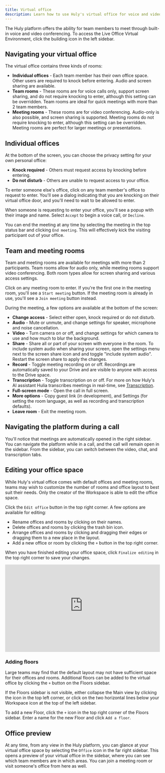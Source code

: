 ```yaml
---
title: Virtual office
description: Learn how to use Huly's virtual office for voice and video conferencing.
---
```


<YouTube id='I_ABiXcgMNw' posterQuality='max' />

The Huly platform offers the ability for team members to meet through built-in voice and video conferencing. To access the Live Office Virtual Environment, click the building icon in the left sidebar.

## Navigating your virtual office

The virtual office contains three kinds of rooms:
- **Individual offices** - Each team member has their own office space. Other users are required to knock before entering. Audio and screen sharing are available.
- **Team rooms** - These rooms are for voice calls only, support screen sharing, and do not require knocking to enter, although this setting can be overridden. Team rooms are ideal for quick meetings with more than 2 team members.
- **Meeting rooms** - These rooms are for video conferencing. Audio-only is also possible, and screen sharing is supported. Meeting rooms do not require knocking to enter, although this setting can be overridden. Meeting rooms are perfect for larger meetings or presentations.


## Individual offices

At the bottom of the screen, you can choose the privacy setting for your own personal office:
- **Knock required** - Others must request access by knocking before entering.
- **Do not disturb** - Others are unable to request access to your office.

To enter someone else's office, click on any team member's office to request to enter. You'll see a dialog indicating that you are knocking on their virtual office door, and you'll need to wait to be allowed to enter.

When someone is requesting to enter your office, you'll see a popup with their image and name. Select `Accept` to begin a voice call, or `Decline`.

You can end the meeting at any time by selecting the meeting in the top status bar and clicking `End meeting`. This will effectively kick the visiting participant out of your office.

## Team and meeting rooms

Team and meeting rooms are available for meetings with more than 2 participants. Team rooms allow for audio only, while meeting rooms support video conferencing. Both room types allow for screen sharing and various access settings.

Click on any meeting room to enter. If you're the first one in the meeting room, you'll see a `Start meeting` button. If the meeting room is already in use, you'll see a `Join meeting` button instead.

During the meeting, a few options are available at the bottom of the screen:

* **Change access** - Select either open, knock required or do not disturb.
* **Audio** - Mute or unmute, and change settings for speaker, microphone and noise cancellation.
* **Video** - Turn camera on or off, and change settings for which camera to use and how much to blur the background.
* **Share** - Share all or part of your screen with everyone in the room. To include system audio when sharing your screen, open the settings menu next to the screen share icon and and toggle "include system audio". Restart the screen share to apply the changes.
* **Record** - Toggle meeting recording on or off. Recordings are automatically saved to your Drive and are visible to anyone with access to the Drive space.
* **Transcription** - Toggle transcription on or off. For more on how Huly's AI assistant Hulia transcribes meetings in real-time, see [Transcription](/communication/transcription).
* **Full-screen mode** - Open the call in full screen.
* **More options** - Copy guest link (in development), and Settings (for setting the room language, as well as recording and transcription defaults).
* **Leave room** - Exit the meeting room.

## Navigating the platform during a call

You'll notice that meetings are automatically opened in the right sidebar. You can navigate the platform while in a call, and the call will remain open in the sidebar. From the sidebar, you can switch between the video, chat, and transcription tabs.

## Editing your office space

While Huly's virtual office comes with default offices and meeting rooms, teams may wish to customize the number of rooms and office layout to best suit their needs. Only the creator of the Workspace is able to edit the office space.

Click the `Edit office` button in the top right corner. A few options are available for editing:
- Rename offices and rooms by clicking on their names.
- Delete offices and rooms by clicking the trash bin icon.
- Arrange offices and rooms by clicking and dragging their edges or dragging them to a new place in the layout.
- Add a new office or room by clicking the `+` button in the top right corner.

When you have finished editing your office space, click `Finalize editing` in the top right corner to save your changes.

<div style="position: relative; padding-top: 56.25%;">
  <iframe
    src="https://customer-davn16od7sue0s1k.cloudflarestream.com/be043552c1cb2c14bed3357747333024/iframe?poster=https%3A%2F%2Fcustomer-davn16od7sue0s1k.cloudflarestream.com%2Fbe043552c1cb2c14bed3357747333024%2Fthumbnails%2Fthumbnail.jpg%3Ftime%3D%26height%3D600"
    loading="lazy"
    style="border: none; position: absolute; top: 0; left: 0; height: 100%; width: 100%;"
    allow="accelerometer; gyroscope; autoplay; encrypted-media; picture-in-picture;"
    allowfullscreen="true"
  ></iframe>
</div>

### Adding floors

Large teams may find that the default layout may not have sufficient space for their offices and rooms. Additional floors can be added to the virtual office by clicking the `+` button on the Floors sidebar.

If the Floors sidebar is not visible, either collapse the Main view by clicking the icon in the top left corner, or click on the two horizontal lines below your Workspace icon at the top of the left sidebar.

To add a new Floor, click the `+` icon in the top right corner of the Floors sidebar. Enter a name for the new Floor and click `Add a floor`.

## Office preview
At any time, from any view in the Huly platform, you can glance at your virtual office space by selecting the `Office` icon in the far right sidebar. This opens a preview of your virtual office in the sidebar, where you can see which team members are in which areas. You can join a meeting room or visit someone's office from here as well.